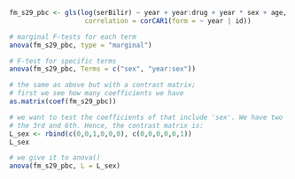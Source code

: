 ```r
fm_s29_pbc <- gls(log(serBilir) ~ year + year:drug + year * sex + age, data = pbc2,
                   correlation = corCAR1(form = ~ year | id))

# marginal F-tests for each term
anova(fm_s29_pbc, type = "marginal")

# F-test for specific terms
anova(fm_s29_pbc, Terms = c("sex", "year:sex"))

# the same as above but with a contrast matrix;
# first we see how many coefficients we have
as.matrix(coef(fm_s29_pbc))

# we want to test the coefficients of that include 'sex'. We have two
# the 3rd and 6th. Hence, the contrast matrix is:
L_sex <- rbind(c(0,0,1,0,0,0), c(0,0,0,0,0,1))
L_sex

# we give it to anova()
anova(fm_s29_pbc, L = L_sex)
```

